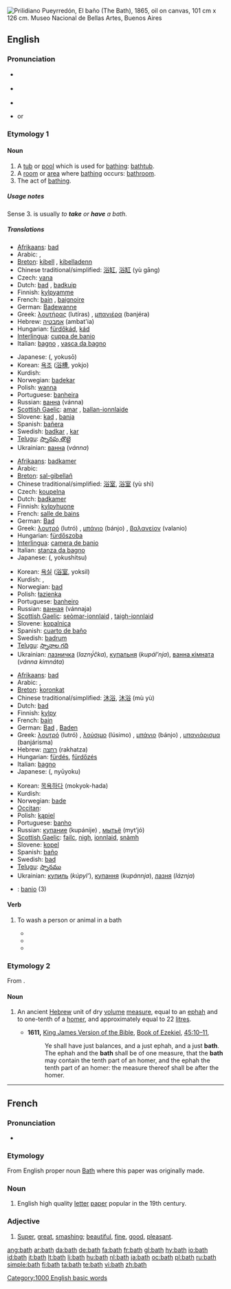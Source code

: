 [[Image:Prilidiano Pueyrredón-El baño.jpg|thumb|right|Prilidiano Pueyrredón, ''El baño'' (The Bath), 1865, oil on canvas, 101 cm x 126 cm. Museo Nacional de Bellas Artes, Buenos Aires]]
{{also|Bath}}
{{also|Appendix:Collocations of do, have, make, and take}}
==English==

===Pronunciation===
* {{a|US}} {{IPA|/bæθ/}}
* {{a|UK}} {{IPA|/bɑːθ/|/bæθ/}}
* {{audio|en-us-bath.ogg|Audio (US)}}
* {{rhymes|ɑːθ}} or {{rhymes|æθ}}

===Etymology 1===
{{etyl|ang}} {{term|baþu|lang=ang}}

====Noun====
{{en-noun}}

# A [[tub]] or [[pool]] which is used for [[bathing]]: [[bathtub]].
# A [[room]] or [[area]] where [[bathing]] occurs: [[bathroom]].
# The act of [[bathing]].

=====Usage notes=====
Sense 3. is usually ''to '''take''' or '''have''' a bath.''

=====Translations=====
{{trans-top|tub}}
* [[Afrikaans]]: [[bad]]
* Arabic: {{Arab|[[حمام]]}} {{m}}, {{Arab|[[مغسل]]}} {{m}}
* [[Breton]]: [[kibell]] {{f}}, [[kibelladenn]] {{f}}
* Chinese traditional/simplified: [[浴缸]], [[浴缸]] (yù gāng)
* Czech: [[vana]] {{f}}
* Dutch: [[bad]] {{n}}, [[badkuip]] {{m|f}}
* Finnish: [[kylpyamme]]
* French: [[bain]] {{m}}, [[baignoire]] {{f}}
* German: [[Badewanne]] {{f}}
* Greek: [[λουτήρας]] (lutíras) {{m}}, [[μπανιέρα]] (banjéra) {{f}}
* Hebrew: [[אמבטיה]] (ambat'ia) {{f}}
* Hungarian: [[fürdőkád]], [[kád]]
* [[Interlingua]]: [[cuppa de banio]]
* Italian: [[bagno]] {{m}}, [[vasca da bagno]] {{f}}
{{trans-mid}}
* Japanese: {{Jpan|[[浴槽]]}} ({{Jpan|[[よくそう]]}}, yokusō)
* Korean: [[욕조]] ([[浴槽]], yokjo)
* Kurdish: {{KUchar|[[بانیۆ]]}}
* Norwegian: [[badekar]] {{n}}
* Polish: [[wanna]] {{f}}
* Portuguese: [[banheira]] {{f}}
* Russian: [[ванна]] (vánna) {{f}}
* [[Scottish Gaelic]]: [[amar]] {{m}}, [[ballan-ionnlaide]] {{m}}
* Slovene: [[kad]] {{f}}, [[banja]] {{f}}
* Spanish: [[bañera]] {{f}}
* Swedish: [[badkar]] {{n}}, [[kar]] {{n}}
* [[Telugu]]: [[స్నానపు తొట్టె]]
* Ukrainian: [[ванна]] (''vánna'')
{{trans-bottom}}

{{trans-top|room}}
* [[Afrikaans]]: [[badkamer]]
* Arabic: {{Arab|[[حمام]]}} {{m}}
* [[Breton]]: [[sal-gibellañ]] {{f}}
* Chinese traditional/simplified: [[浴室]], [[浴室]] (yù shì)
* Czech: [[koupelna]] {{f}}
* Dutch: [[badkamer]] {{f}}
* Finnish: [[kylpyhuone]]
* French: [[salle de bains]] {{f}}
* German: [[Bad]] {{n}}
* Greek: [[λουτρό]] (lutró) {{n}}, [[μπάνιο]] (bánjo) {{n}}, [[βαλανείον]] (valanio) {{n}}
* Hungarian: [[fürdőszoba]]
* [[Interlingua]]: [[camera de banio]]
* Italian: [[stanza da bagno]] {{f}}
* Japanese: {{Jpan|[[浴室]]}} ({{Jpan|[[よくしつ]]}}, yokushitsu)
{{trans-mid}}
* Korean: [[욕실]] ([[浴室]], yoksil)
* Kurdish: {{KUchar|[[ئاوده‌ست]]}}, {{KUchar|[[ئاوده‌ستخانه‌]]}}
* Norwegian: [[bad]] {{n}}
* Polish: [[łazienka]] {{f}}
* Portuguese: [[banheiro]] {{m}}
* Russian: [[ванная]] (vánnaja) {{f}}
* [[Scottish Gaelic]]: [[seòmar-ionnlaid]] {{m}}, [[taigh-ionnlaid]] {{m}}
* Slovene: [[kopalnica]] {{f}}
* Spanish: [[cuarto de baño]] {{m}}
* Swedish: [[badrum]] {{n}}
* [[Telugu]]: [[స్నానాల గది]]
* Ukrainian: [[лазничка]] (''lazný́čka''), [[купальня]] (''kupál’nja''), [[ванна кімната]] (''vánna kimnáta'')
{{trans-bottom}}

{{trans-top|act of bathing}}
* [[Afrikaans]]: [[bad]]
* Arabic: {{Arab|[[استحمام]]}}, {{Arab|[[اغتسال]]}}
* [[Breton]]: [[koronkat]]
* Chinese traditional/simplified: [[沐浴]], [[沐浴]] (mù yù)
* Dutch: [[bad]] {{n}}
* Finnish: [[kylpy]]
* French: [[bain]] {{m}}
* German: [[Bad]] {{n}}, [[Baden]] {{n}}
* Greek: [[λουτρό]] (lutró) {{n}}, [[λούσιμο]] (lúsimo) {{n}}, [[μπάνιο]] (bánjo) {{n}}, [[μπανιάρισμα]] (banjárisma) {{n}}
* Hebrew: [[רחצה]] (rakhatza) {{f}}
* Hungarian: [[fürdés]], [[fürdőzés]]
* Italian: [[bagno]] {{m}}
* Japanese: {{Jpan|[[入浴]]}} ({{Jpan|[[にゅうよく]]}}, nyūyoku)
{{trans-mid}}
* Korean: [[목욕]]하다 (mokyok-hada)
* Kurdish: {{KUchar|[[خۆ شوشتن]]}}
* Norwegian: [[bade]]
* [[Occitan]]: {{t+|oc|banh|m}}
* Polish: [[kąpiel]] {{f}}
* Portuguese: [[banho]] {{m}}
* Russian: [[купание]] (kupánije) {{n}}, [[мытьё]] (myt’jó) {{n}}
* [[Scottish Gaelic]]: [[failc]], [[nigh#Scottish Gaelic|nigh]], [[ionnlaid]], [[snàmh]]
* Slovene: [[kopel]] {{f}}
* Spanish: [[baño]] {{m}}
* Swedish: [[bad]] {{n}}
* [[Telugu]]: [[స్నానము]]
* Ukrainian: [[купиль]] (''kúpyl’''), [[купання]] (''kupánnja''), [[лазня]] (''láznja'')
{{trans-bottom}}

{{checktrans-top}}
* {{ttbc|Interlingua}}: [[banio]] (3)
{{trans-bottom}}

====Verb====
{{en-verb}}

# {{transitive}} To wash a person or animal in a bath
#* {{quote-book
|year=1990
|author=Mukti Jain Campion
|title=The Baby Challenge: A handbook on pregnancy for women with a physical disability.
|url=http://books.google.com/books?id=0TsOAAAAQAAJ&pg=PA41&dq=bath+the+baby&sig=np8JsP_DnFTCqGlncfF7VWjxGsk
|isbn=0415048591
|page=41
|passage=''Somewhere to '''bath''' the baby'':<!--italics in original--> don't invest in a plastic baby bath. The bathroom handbasin is usually a much more convenient place to '''bath''' the baby. If your partner is more able, this could be a task he might take on as his, '''bathing''' the baby in a basin or plastic bown on the floor.
}}
#* {{quote-book
|year=2006
|author=Sue Dallas, Diana North and Joanne Angus
|title=Grooming Manual for the Dog and Cat
|url=http://books.google.com/books?id=N-YYSYv-tmsC&pg=PA91&dq=bath+the+dog&as_brr=3&sig=Qe_0HRJF3-ZLJ6U2_QMUT1lgw7A
|isbn=1405111836
|page=91
|passage=For grooming at home, obviously the choice is yours whether you wish to '''bath''' the dog in your own bath or sink, or if you want to buy one specifically for the purpose.
}}
#* {{quote-book
|year=2007
|author=Robin Barker
|title=Baby Love
|url=http://books.google.com/books?id=p10lO305XJgC&pg=PA179&dq=%22bath+your%22&lr=&as_brr=3&sig=RA0F_EgZnZM6X-iEkoJGAI434hs
|isbn=17770075445
|page=179
|passage=If you find bathing stressfull during the first six weeks, only '''bath''' your baby once or twice a week.
}}

===Etymology 2===
From {{etyl|he}} {{he-link|בת|wv=בַּת|bath}}.

====Noun====
{{en-noun}}

# {{biblical}} An ancient [[Hebrew]] unit of dry [[volume]] [[measure]], equal to an [[ephah]] and to one-tenth of a [[homer]], and approximately equal to 22 [[litre]]s.
#* '''1611,''' [[w:King James Version of the Bible|King James Version of the Bible]], [[w:Book of Ezekiel|Book of Ezekiel]], [[s:Bible (King James)/Ezekiel#Chapter 45|45:10–11]],
#*: Ye shall have just balances, and a just ephah, and a just '''bath'''. The ephah and the '''bath''' shall be of one measure, that the '''bath''' may contain the tenth part of an homer, and the ephah the tenth part of an homer: the measure thereof shall be after the homer.

[[Category:1000 English basic words]]

----

==French==

===Pronunciation===
* {{IPA|/bat/|lang=fr}}

===Etymology===
From English proper noun [[Bath]] where this paper was originally made.

===Noun===
{{fr-noun|m}}

# English high quality [[letter]] [[paper]] popular in the 19th century.

===Adjective===
{{fr-adj-mf}}

# [[super|Super]], [[great]], [[smashing]]; [[beautiful]], [[fine]], [[good]], [[pleasant]].

[[ang:bath]]
[[ar:bath]]
[[da:bath]]
[[de:bath]]
[[fa:bath]]
[[fr:bath]]
[[gl:bath]]
[[hy:bath]]
[[io:bath]]
[[id:bath]]
[[it:bath]]
[[lt:bath]]
[[li:bath]]
[[hu:bath]]
[[nl:bath]]
[[ja:bath]]
[[oc:bath]]
[[pl:bath]]
[[ru:bath]]
[[simple:bath]]
[[fi:bath]]
[[ta:bath]]
[[te:bath]]
[[vi:bath]]
[[zh:bath]]